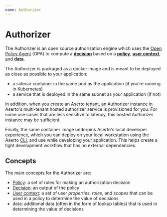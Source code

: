```yaml
---
name: Authorizer
---
```


# Authorizer

The Authorizer is an open source authorization engine which uses the 
[Open Policy Agent](https://www.openpolicyagent.org) (OPA) to 
compute a [**decision**](/overview/policy#decision) based on a [**policy**](/overview/policy), 
[**user context**](/overview/policy#user-context), and **data**.

The Authorizer is packaged as a docker image and is meant to be deployed as close as possible 
to your application:
* a sidecar container in the same pod as the application (if you're running in Kubernetes)
* a service that is deployed in the same subnet as your application (if not)

In addition, when you create an Aserto [tenant](/overview/tenant), an Authorizer instance 
in Aserto's multi-tenant hosted authorizer service is provisioned for you. For some use cases that are 
less sensitive to latency, this hosted Authorizer instance may be sufficient.

Finally, the same container image underpins Aserto's local developer experience, which you can 
deploy on your local workstation using the Aserto [CLI](/command-line-interface/introduction), and 
use while developing your application. This helps create a tight development workflow that has no 
external dependencies.

## Concepts

The main concepts for the Authorizer are:
* [Policy](/overview/policy): a set of rules for making an authorization decision
* [Decision](/overview/policy#decision): an output of the policy
* [User context](/overview/policy#user-context): a set of user *properties*, *roles*, and *scopes* that can be used in a policy to determine the value of decisions
* data: additional data (often in the form of lookup tables) that is used in determining the value of decisions
